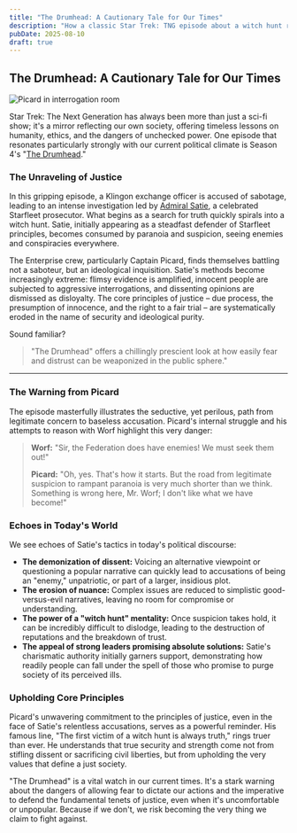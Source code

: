 ```yaml
---
title: "The Drumhead: A Cautionary Tale for Our Times"
description: "How a classic Star Trek: TNG episode about a witch hunt reflects our current political climate."
pubDate: 2025-08-10
draft: true
---
```


## The Drumhead: A Cautionary Tale for Our Times

![Picard in interrogation room](https://qmpdliftraf4pov3.public.blob.vercel-storage.com/Picard_in_interrogation_room-yNYq91n3Ne3pGgq6YAW7ajyAYXrIWd.webp)

Star Trek: The Next Generation has always been more than just a sci-fi show; it's a mirror reflecting our own society, offering timeless lessons on humanity, ethics, and the dangers of unchecked power. One episode that resonates particularly strongly with our current political climate is Season 4's "[The Drumhead](https://memory-alpha.fandom.com/wiki/The_Drumhead_(episode))."

### The Unraveling of Justice

In this gripping episode, a Klingon exchange officer is accused of sabotage, leading to an intense investigation led by [Admiral Satie](https://memory-alpha.fandom.com/wiki/Norah_Satie), a celebrated Starfleet prosecutor. What begins as a search for truth quickly spirals into a witch hunt. Satie, initially appearing as a steadfast defender of Starfleet principles, becomes consumed by paranoia and suspicion, seeing enemies and conspiracies everywhere.

The Enterprise crew, particularly Captain Picard, finds themselves battling not a saboteur, but an ideological inquisition. Satie's methods become increasingly extreme: flimsy evidence is amplified, innocent people are subjected to aggressive interrogations, and dissenting opinions are dismissed as disloyalty. The core principles of justice – due process, the presumption of innocence, and the right to a fair trial – are systematically eroded in the name of security and ideological purity.

Sound familiar?

> "The Drumhead" offers a chillingly prescient look at how easily fear and distrust can be weaponized in the public sphere."

---

### The Warning from Picard

The episode masterfully illustrates the seductive, yet perilous, path from legitimate concern to baseless accusation. Picard's internal struggle and his attempts to reason with Worf highlight this very danger:

> **Worf:** "Sir, the Federation does have enemies! We must seek them out!"
>
> **Picard:** "Oh, yes. That's how it starts. But the road from legitimate suspicion to rampant paranoia is very much shorter than we think. Something is wrong here, Mr. Worf; I don't like what we have become!"

### Echoes in Today's World

We see echoes of Satie's tactics in today's political discourse:

*   **The demonization of dissent:** Voicing an alternative viewpoint or questioning a popular narrative can quickly lead to accusations of being an "enemy," unpatriotic, or part of a larger, insidious plot.
*   **The erosion of nuance:** Complex issues are reduced to simplistic good-versus-evil narratives, leaving no room for compromise or understanding.
*   **The power of a "witch hunt" mentality:** Once suspicion takes hold, it can be incredibly difficult to dislodge, leading to the destruction of reputations and the breakdown of trust.
*   **The appeal of strong leaders promising absolute solutions:** Satie's charismatic authority initially garners support, demonstrating how readily people can fall under the spell of those who promise to purge society of its perceived ills.

### Upholding Core Principles

Picard's unwavering commitment to the principles of justice, even in the face of Satie's relentless accusations, serves as a powerful reminder. His famous line, "The first victim of a witch hunt is always truth," rings truer than ever. He understands that true security and strength come not from stifling dissent or sacrificing civil liberties, but from upholding the very values that define a just society.

"The Drumhead" is a vital watch in our current times. It's a stark warning about the dangers of allowing fear to dictate our actions and the imperative to defend the fundamental tenets of justice, even when it's uncomfortable or unpopular. Because if we don't, we risk becoming the very thing we claim to fight against.